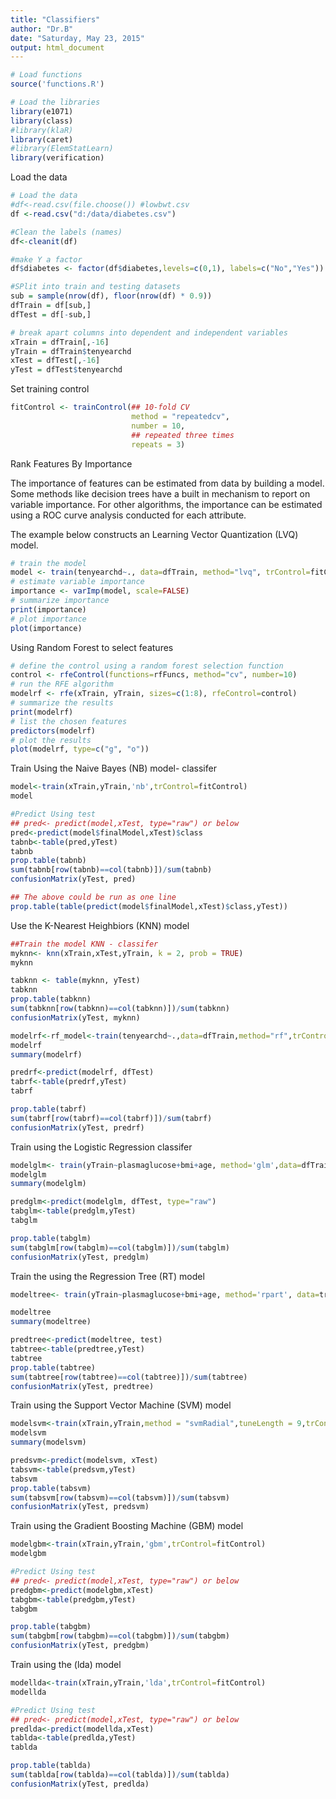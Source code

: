 ```yaml
---
title: "Classifiers"
author: "Dr.B"
date: "Saturday, May 23, 2015"
output: html_document
---
```

```r
# Load functions
source('functions.R')

# Load the libraries
library(e1071)
library(class)
#library(klaR)
library(caret)
#library(ElemStatLearn)
library(verification)
```

Load the data
```r
# Load the data
#df<-read.csv(file.choose()) #lowbwt.csv
df <-read.csv("d:/data/diabetes.csv")

#Clean the labels (names)
df<-cleanit(df)

#make Y a factor
df$diabetes <- factor(df$diabetes,levels=c(0,1), labels=c("No","Yes"))

#SPlit into train and testing datasets
sub = sample(nrow(df), floor(nrow(df) * 0.9))
dfTrain = df[sub,]
dfTest = df[-sub,]

# break apart columns into dependent and independent variables
xTrain = dfTrain[,-16]
yTrain = dfTrain$tenyearchd
xTest = dfTest[,-16]
yTest = dfTest$tenyearchd
```

Set training control
```r
fitControl <- trainControl(## 10-fold CV
                           method = "repeatedcv",
                           number = 10,
                           ## repeated three times
                           repeats = 3)
```


Rank Features By Importance

The importance of features can be estimated from data by building a model. Some methods like decision trees have a built in mechanism to report on variable importance. For other algorithms, the importance can be estimated using a ROC curve analysis conducted for each attribute.

The example below constructs an Learning Vector Quantization (LVQ) model. 
```r
# train the model
model <- train(tenyearchd~., data=dfTrain, method="lvq", trControl=fitControl)
# estimate variable importance
importance <- varImp(model, scale=FALSE)
# summarize importance
print(importance)
# plot importance
plot(importance)
```

Using Random Forest to select features
```r
# define the control using a random forest selection function
control <- rfeControl(functions=rfFuncs, method="cv", number=10)
# run the RFE algorithm
modelrf <- rfe(xTrain, yTrain, sizes=c(1:8), rfeControl=control)
# summarize the results
print(modelrf)
# list the chosen features
predictors(modelrf)
# plot the results
plot(modelrf, type=c("g", "o"))
```


Train Using the Naive Bayes (NB) model- classifer
```r
model<-train(xTrain,yTrain,'nb',trControl=fitControl)
model

#Predict Using test
## pred<- predict(model,xTest, type="raw") or below
pred<-predict(model$finalModel,xTest)$class
tabnb<-table(pred,yTest)
tabnb
prop.table(tabnb)
sum(tabnb[row(tabnb)==col(tabnb)])/sum(tabnb)
confusionMatrix(yTest, pred)

## The above could be run as one line
prop.table(table(predict(model$finalModel,xTest)$class,yTest))
```


Use the K-Nearest Heighbiors (KNN) model
```r
##Train the model KNN - classifer
myknn<- knn(xTrain,xTest,yTrain, k = 2, prob = TRUE)
myknn

tabknn <- table(myknn, yTest) 
tabknn
prop.table(tabknn)
sum(tabknn[row(tabknn)==col(tabknn)])/sum(tabknn)
confusionMatrix(yTest, myknn)
```

```r
modelrf<-rf_model<-train(tenyearchd~.,data=dfTrain,method="rf",trControl=fitControl,prox=TRUE,allowParallel=TRUE)
modelrf
summary(modelrf)

predrf<-predict(modelrf, dfTest)
tabrf<-table(predrf,yTest)
tabrf

prop.table(tabrf)
sum(tabrf[row(tabrf)==col(tabrf)])/sum(tabrf)
confusionMatrix(yTest, predrf)

```

Train using the Logistic Regression classifer
```r
modelglm<- train(yTrain~plasmaglucose+bmi+age, method='glm',data=dfTrain, family=binomial(link='logit'))
modelglm
summary(modelglm)

predglm<-predict(modelglm, dfTest, type="raw")
tabglm<-table(predglm,yTest)
tabglm

prop.table(tabglm)
sum(tabglm[row(tabglm)==col(tabglm)])/sum(tabglm)
confusionMatrix(yTest, predglm)
```

Train the using the Regression Tree (RT) model
```r
modeltree<- train(yTrain~plasmaglucose+bmi+age, method='rpart', data=train, tuneLength = 30,trControl=fitControl )

modeltree
summary(modeltree)

predtree<-predict(modeltree, test)
tabtree<-table(predtree,yTest)
tabtree
prop.table(tabtree)
sum(tabtree[row(tabtree)==col(tabtree)])/sum(tabtree)
confusionMatrix(yTest, predtree)
```

Train using the Support Vector Machine (SVM) model
```r
modelsvm<-train(xTrain,yTrain,method = "svmRadial",tuneLength = 9,trControl=fitControl)
modelsvm
summary(modelsvm)

predsvm<-predict(modelsvm, xTest)
tabsvm<-table(predsvm,yTest)
tabsvm
prop.table(tabsvm)
sum(tabsvm[row(tabsvm)==col(tabsvm)])/sum(tabsvm)
confusionMatrix(yTest, predsvm)
```


Train using the Gradient Boosting Machine (GBM) model
```r
modelgbm<-train(xTrain,yTrain,'gbm',trControl=fitControl)
modelgbm

#Predict Using test
## pred<- predict(model,xTest, type="raw") or below
predgbm<-predict(modelgbm,xTest)
tabgbm<-table(predgbm,yTest)
tabgbm

prop.table(tabgbm)
sum(tabgbm[row(tabgbm)==col(tabgbm)])/sum(tabgbm)
confusionMatrix(yTest, predgbm)
```


Train using the  (lda) model
```r
modellda<-train(xTrain,yTrain,'lda',trControl=fitControl)
modellda

#Predict Using test
## pred<- predict(model,xTest, type="raw") or below
predlda<-predict(modellda,xTest)
tablda<-table(predlda,yTest)
tablda

prop.table(tablda)
sum(tablda[row(tablda)==col(tablda)])/sum(tablda)
confusionMatrix(yTest, predlda)
```

